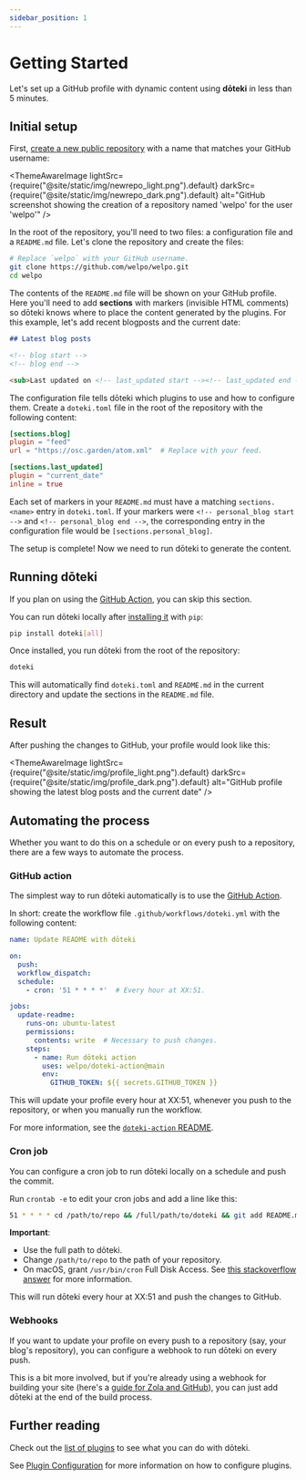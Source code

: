 ```yaml
---
sidebar_position: 1
---
```



# Getting Started

Let's set up a GitHub profile with dynamic content using **dōteki** in less than 5 minutes.

## Initial setup

First, [create a new public repository](https://github.com/new) with a name that matches your GitHub username:

<ThemeAwareImage
  lightSrc={require("@site/static/img/newrepo_light.png").default}
  darkSrc={require("@site/static/img/newrepo_dark.png").default}
  alt="GitHub screenshot showing the creation of a repository named 'welpo' for the user 'welpo'"
/>

In the root of the repository, you'll need to two files: a configuration file and a `README.md` file. Let's clone the repository and create the files:

```bash
# Replace `welpo` with your GitHub username.
git clone https://github.com/welpo/welpo.git
cd welpo
```

The contents of the `README.md` file will be shown on your GitHub profile. Here you'll need to add **sections** with markers (invisible HTML comments) so dōteki knows where to place the content generated by the plugins. For this example, let's add recent blogposts and the current date:

```md title="README.md"
## Latest blog posts

<!-- blog start -->
<!-- blog end -->

<sub>Last updated on <!-- last_updated start --><!-- last_updated end --></sub>
```

The configuration file tells dōteki which plugins to use and how to configure them. Create a `doteki.toml` file in the root of the repository with the following content:

```toml title="doteki.toml"
[sections.blog]
plugin = "feed"
url = "https://osc.garden/atom.xml"  # Replace with your feed.

[sections.last_updated]
plugin = "current_date"
inline = true
```

Each set of markers in your `README.md` must have a matching `sections.<name>` entry in `doteki.toml`. If your markers were `<!-- personal_blog start -->` and `<!-- personal_blog end -->`, the corresponding entry in the configuration file would be `[sections.personal_blog]`.

The setup is complete! Now we need to run dōteki to generate the content.

## Running dōteki

If you plan on using the [GitHub Action](#github-action), you can skip this section.

You can run dōteki locally after [installing it](/docs/installation) with `pip`:

```bash
pip install doteki[all]
```

Once installed, you run dōteki from the root of the repository:

```bash
doteki
```

This will automatically find `doteki.toml` and `README.md` in the current directory and update the sections in the `README.md` file.

## Result

After pushing the changes to GitHub, your profile would look like this:

<ThemeAwareImage
  lightSrc={require("@site/static/img/profile_light.png").default}
  darkSrc={require("@site/static/img/profile_dark.png").default}
  alt="GitHub profile showing the latest blog posts and the current date"
/>

## Automating the process

Whether you want to do this on a schedule or on every push to a repository, there are a few ways to automate the process.

### GitHub action

The simplest way to run dōteki automatically is to use the [GitHub Action](https://github.com/welpo/doteki-action).

In short: create the workflow file `.github/workflows/doteki.yml` with the following content:

```yaml title=".github/workflows/doteki.yml"
name: Update README with dōteki

on:
  push:
  workflow_dispatch:
  schedule:
    - cron: '51 * * * *'  # Every hour at XX:51.

jobs:
  update-readme:
    runs-on: ubuntu-latest
    permissions:
      contents: write  # Necessary to push changes.
    steps:
      - name: Run dōteki action
        uses: welpo/doteki-action@main
        env:
          GITHUB_TOKEN: ${{ secrets.GITHUB_TOKEN }}
```

This will update your profile every hour at XX:51, whenever you push to the repository, or when you manually run the workflow.

For more information, see the [`doteki-action` README](https://github.com/welpo/doteki-action).

### Cron job

You can configure a cron job to run dōteki locally on a schedule and push the commit.

Run `crontab -e` to edit your cron jobs and add a line like this:

```bash
51 * * * * cd /path/to/repo && /full/path/to/doteki && git add README.md && git commit -m "Update README" && git push
```

**Important**:

- Use the full path to dōteki.
- Change `/path/to/repo` to the path of your repository.
- On macOS, grant `/usr/bin/cron` Full Disk Access. See [this stackoverflow answer](https://stackoverflow.com/a/68288682) for more information.

This will run dōteki every hour at XX:51 and push the changes to GitHub.

### Webhooks

If you want to update your profile on every push to a repository (say, your blog's repository), you can configure a webhook to run dōteki on every push.

This is a bit more involved, but if you're already using a webhook for building your site (here's a [guide for Zola and GitHub](https://osc.garden/blog/updating-site-with-webhook/)), you can just add dōteki at the end of the build process.

## Further reading

Check out the [list of plugins](/docs/category/plugins) to see what you can do with dōteki.

See [Plugin Configuration](/docs/configuration/plugin-configuration) for more information on how to configure plugins.
